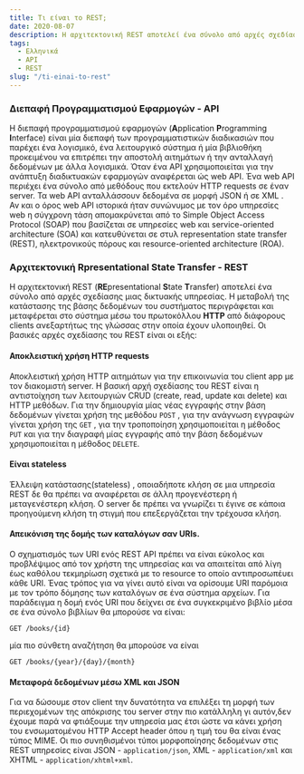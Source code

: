 ```yaml
---
title: Τι είναι το REST;
date: 2020-08-07
description: Η αρχιτεκτονική REST αποτελεί ένα σύνολο από αρχές σχεδίασης μιας δικτυακής υπηρεσίας.
tags: 
  - Ελληνικά
  - API
  - REST
slug: "/ti-einai-to-rest"
---
```


### Διεπαφή Προγραμματισμού Εφαρμογών - API

Η διεπαφή προγραμματισμού εφαρμογών (**A**pplication **P**rogramming **I**nterface) είναι μία διεπαφή των προγραμματιστικών διαδικασιών που παρέχει ένα λογισμικό, ένα λειτουργικό σύστημα ή μία βιβλιοθήκη προκειμένου να επιτρέπει την αποστολή αιτημάτων ή την ανταλλαγή δεδομένων με άλλα λογισμικά. Όταν ένα API χρησιμοποιείται για την ανάπτυξη διαδικτυακών εφαρμογών αναφέρεται ώς web API. Ένα web API περιέχει ένα σύνολο από μεθόδους που εκτελούν HTTP requests σε έναν server. Τα web API ανταλλάσσουν δεδομένα σε μορφή JSON ή σε XML . Αν και ο όρος web API ιστορικά ήταν συνώνυμος με τον όρο υπηρεσίες web η σύγχρονη τάση απομακρύνεται από το Simple Object Access Protocol (SOAP) που βασίζεται σε υπηρεσίες web και service-oriented architecture (SOA) και κατευθύνεται σε στυλ representation state transfer (REST), ηλεκτρονικούς πόρους και resource-oriented architecture (ROA). 

### Αρχιτεκτονική Rpresentational State Transfer - REST

Η αρχιτεκτονική REST (**RΕ**presentational **S**tate **T**ransfer) αποτελεί ένα σύνολο από αρχές σχεδίασης 
μιας δικτυακής υπηρεσίας. Η μεταβολή της κατάστασης της βάσης δεδομένων του συστήματος 
περιγράφεται και μεταφέρεται στο σύστημα μέσω του πρωτοκόλλου **HTTP** από διάφορους clients 
ανεξαρτήτως της γλώσσας στην οποία έχουν υλοποιηθεί. Οι βασικές αρχές σχεδίασης του REST είναι οι εξής: 

#### Αποκλειστική χρήση HTTP requests

Αποκλειστική χρήση HTTP αιτημάτων για την επικοινωνία του client app με τον διακομιστή server. Η βασική αρχή σχεδίασης του REST είναι η αντιστοίχηση των 
λειτουργιών CRUD (create, read, update και delete) και HTTP μεθόδων. 
Για την δημιουργία μίας νέας εγγραφής στην βάση δεδομένων γίνεται χρήση της μεθόδου `POST` , για την 
ανάγνωση εγγραφών γίνεται χρήση της `GET` , για την τροποποίηση χρησιμοποιείται η μέθοδος `PUT` και για την διαγραφή μίας εγγραφής από την βάση δεδομένων 
χρησιμοποιείται η μέθοδος `DELETE`. 

#### Είναι stateless

Έλλειψη κατάστασης(stateless) , οποιαδήποτε κλήση σε μια υπηρεσία REST δε θα πρέπει να αναφέρεται σε άλλη προγενέστερη ή μεταγενέστερη κλήση. Ο server δε 
πρέπει να γνωρίζει τι έγινε σε κάποια προηγούμενη κλήση τη στιγμή που επεξεργάζεται την τρέχουσα κλήση. 

#### Απεικόνιση της δομής των καταλόγων σαν URIs.

Ο σχηματισμός των URI ενός REST API πρέπει να είναι εύκολος και προβλέψιμος από τον χρήστη της υπηρεσίας και να απαιτείται από λίγη έως καθόλου τεκμηρίωση σχετικά με το resource το οποίο αντιπροσωπέυει κάθε URI. 
Ένας τρόπος για να γίνει αυτό είναι να ορίσουμε URI παρόμοια με τον τρόπο δόμησης των καταλόγων σε ένα σύστημα αρχείων. 
Για παράδειγμα η δομή ενός URI που δείχνει σε ένα συγκεκριμένο βιβλίο μέσα σε ένα σύνολο βιβλίων θα μπορούσε να είναι:

```
GET /books/{id}
```

μία πιο σύνθετη αναζήτηση θα μπορούσε να είναι

```
GET /books/{year}/{day}/{month}
```

#### Μεταφορά δεδομένων μέσω XML και JSON 

Για να δώσουμε στον client την δυνατότητα να επιλέξει τη μορφή των περιεχομένων της απόκρισης του server στην πιο κατάλληλη γι αυτόν,δεν έχουμε παρά να φτιάξουμε την υπηρεσία μας έτσι ώστε να κάνει χρήση του ενσωματομένου HTTP Accept header όπου η τιμή του θα είναι ένας τύπος MIME. Οι πιο συνηθισμένοι τύποι μορφοποίησης δεδομένων στις REST υπηρεσίες είναι JSON - `application/json`, XML - `application/xml` και XHTML - `application/xhtml+xml`.
